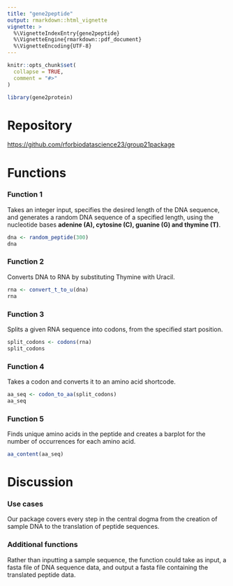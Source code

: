 ```yaml
---
title: "gene2peptide"
output: rmarkdown::html_vignette
vignette: >
  %\VignetteIndexEntry{gene2peptide}
  %\VignetteEngine{rmarkdown::pdf_document}
  %\VignetteEncoding{UTF-8}
---
```


```r
knitr::opts_chunk$set(
  collapse = TRUE,
  comment = "#>"
)
```

```r
library(gene2protein)
```

# Repository

<https://github.com/rforbiodatascience23/group21package>

# Functions

### Function 1

Takes an integer input, specifies the desired length of the DNA sequence, and generates a random DNA sequence of a specified length, using the nucleotide bases **adenine (A), cytosine (C), guanine (G) and thymine (T)**.

```r
dna <- random_peptide(300)
dna
```

### Function 2

Converts DNA to RNA by substituting Thymine with Uracil.

```r
rna <- convert_t_to_u(dna)
rna
```

### Function 3

Splits a given RNA sequence into codons, from the specified start position.

```r
split_codons <- codons(rna)
split_codons
```

### Function 4

Takes a codon and converts it to an amino acid shortcode.

```r
aa_seq <- codon_to_aa(split_codons)
aa_seq
```

### Function 5

Finds unique amino acids in the peptide and creates a barplot for the number of occurrences for each amino acid.

```r
aa_content(aa_seq)
```

# Discussion

### Use cases

Our package covers every step in the central dogma from the creation of sample DNA to the translation of peptide sequences.

### Additional functions

Rather than inputting a sample sequence, the function could take as input, a fasta file of DNA sequence data, and output a fasta file containing the translated peptide data.
